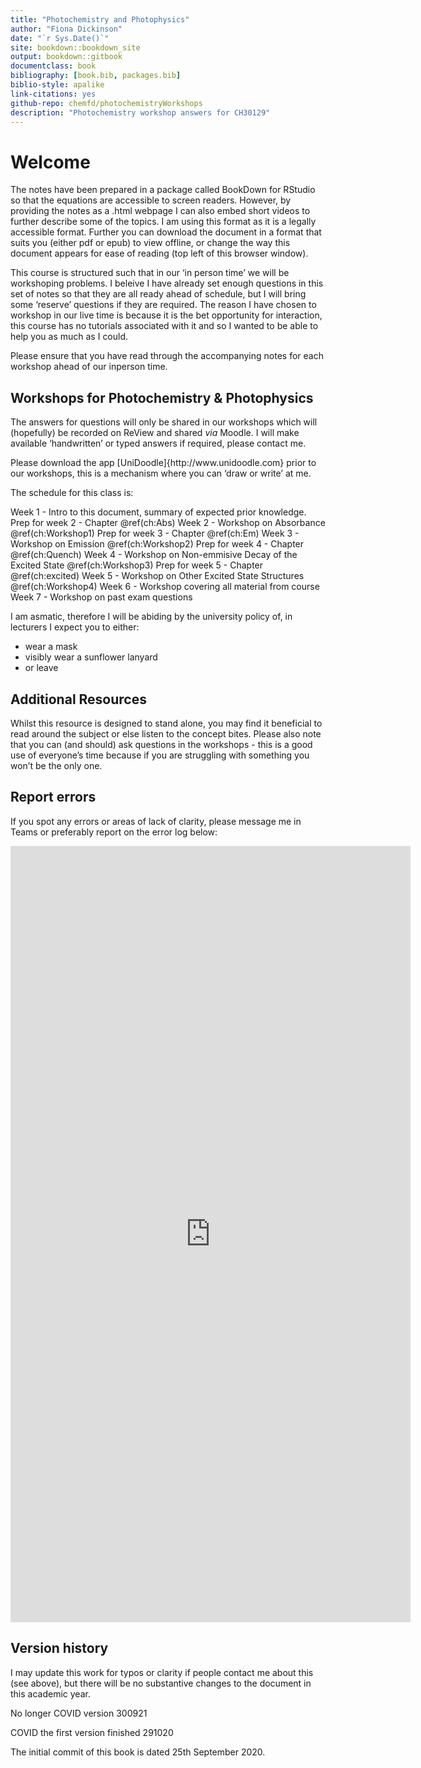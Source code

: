 ```yaml
--- 
title: "Photochemistry and Photophysics"
author: "Fiona Dickinson"
date: "`r Sys.Date()`"
site: bookdown::bookdown_site
output: bookdown::gitbook
documentclass: book
bibliography: [book.bib, packages.bib]
biblio-style: apalike
link-citations: yes
github-repo: chemfd/photochemistryWorkshops
description: "Photochemistry workshop answers for CH30129"
---
```

# Welcome 

The notes have been prepared in a package called BookDown for RStudio so that the equations are accessible to screen readers. However, by providing the notes as a .html webpage I can also embed short videos to further describe some of the topics. I am using this format as it is a legally accessible format. Further you can download the document in a format that suits you (either pdf or epub) to view offline, or change the way this document appears for ease of reading (top left of this browser window).

This course is structured such that in our 'in person time' we will be workshoping problems. I beleive I have already set enough questions in this set of notes so that they are all ready ahead of schedule, but I will bring some 'reserve' questions if they are required. The reason I have chosen to workshop in our live time is because it is the bet opportunity for interaction, this course has no tutorials associated with it and so I wanted to be able to help you as much as I could.

Please ensure that you have read through the accompanying notes for each workshop ahead of our inperson time.

## Workshops for Photochemistry & Photophysics

The answers for questions will only be shared in our workshops which will (hopefully) be recorded on ReView and shared *via* Moodle. I will make available 'handwritten' or typed answers if required, please contact me.

Please download the app [UniDoodle]{http://www.unidoodle.com} prior to our workshops, this is a mechanism where you can 'draw or write' at me.

The schedule for this class is:

Week 1 - Intro to this document, summary of expected prior knowledge.
Prep for week 2 - Chapter \@ref(ch:Abs)
Week 2 - Workshop on Absorbance \@ref(ch:Workshop1)
Prep for week 3 - Chapter \@ref(ch:Em)
Week 3 - Workshop on Emission \@ref(ch:Workshop2)
Prep for week 4 - Chapter \@ref(ch:Quench)
Week 4 - Workshop on Non-emmisive Decay of the Excited State \@ref(ch:Workshop3)
Prep for week 5 - Chapter \@ref(ch:excited)
Week 5 - Workshop on Other Excited State Structures \@ref(ch:Workshop4)
Week 6 - Workshop covering all material from course
Week 7 - Workshop on past exam questions

I am asmatic, therefore I will be abiding by the university policy of, in lecturers I expect you to either:

- wear a mask
- visibly wear a sunflower lanyard
- or leave

## Additional Resources {#sec:AddnRes}

Whilst this resource is designed to stand alone, you may find it beneficial to read around the subject or else listen to the concept bites. Please also note that you can (and should) ask questions in the workshops - this is a good use of everyone's time because if you are struggling with something you won't be the only one.

## Report errors

If you spot any errors or areas of lack of clarity, please message me in Teams or preferably report on the error log below:

<iframe src="https://docs.google.com/forms/d/e/1FAIpQLSc83b-C0FsgDr5eQxvT-2NWwEtvOEwYU1WbLE4j53wWfUDIXQ/viewform?embedded=true" width="640" height="1242" frameborder="0" marginheight="0" marginwidth="0">Loading…</iframe>

## Version history {-}
I may update this work for typos or clarity if people contact me about this (see above), but there will be no substantive changes to the document in this academic year.

No longer COVID version 300921

COVID the first version finished 291020

The initial commit of this book is dated 25th September 2020.

